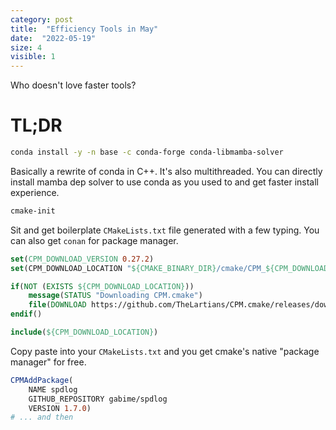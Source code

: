 ```yaml
---
category: post
title:  "Efficiency Tools in May"
date:  "2022-05-19"
size: 4
visible: 1
---
```


Who doesn't love faster tools?

# TL;DR
```.sh
conda install -y -n base -c conda-forge conda-libmamba-solver
```

Basically a rewrite of conda in C++. It's also multithreaded. You can directly install mamba dep solver to use conda as you used to and get faster install experience.


```.sh
cmake-init
```
Sit and get boilerplate `CMakeLists.txt` file generated with a few typing. You can also get `conan` for package manager.

```.cmake
set(CPM_DOWNLOAD_VERSION 0.27.2) 
set(CPM_DOWNLOAD_LOCATION "${CMAKE_BINARY_DIR}/cmake/CPM_${CPM_DOWNLOAD_VERSION}.cmake")

if(NOT (EXISTS ${CPM_DOWNLOAD_LOCATION}))
    message(STATUS "Downloading CPM.cmake")
    file(DOWNLOAD https://github.com/TheLartians/CPM.cmake/releases/download/v${CPM_DOWNLOAD_VERSION}/CPM.cmake ${CPM_DOWNLOAD_LOCATION})
endif()

include(${CPM_DOWNLOAD_LOCATION})
```
Copy paste into your `CMakeLists.txt` and you get cmake's native "package manager" for free.
```.cmake
CPMAddPackage(
    NAME spdlog
    GITHUB_REPOSITORY gabime/spdlog
    VERSION 1.7.0)
# ... and then

```

